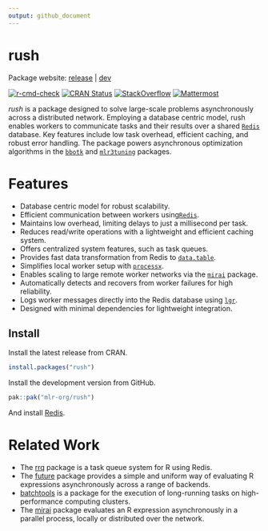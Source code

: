 ```yaml
---
output: github_document
---
```


<!-- README.md is generated from README.Rmd. Please edit that file -->

# rush

Package website: [release](https://rush.mlr-org.com/) | [dev](https://rush.mlr-org.com/dev/)

<!-- badges: start -->
[![r-cmd-check](https://github.com/mlr-org/rush/actions/workflows/r-cmd-check.yml/badge.svg)](https://github.com/mlr-org/rush/actions/workflows/r-cmd-check.yml)
[![CRAN Status](https://www.r-pkg.org/badges/version-ago/rush)](https://cran.r-project.org/package=rush)
[![StackOverflow](https://img.shields.io/badge/stackoverflow-mlr3-orange.svg)](https://stackoverflow.com/questions/tagged/mlr3)
[![Mattermost](https://img.shields.io/badge/chat-mattermost-orange.svg)](https://lmmisld-lmu-stats-slds.srv.mwn.de/mlr_invite/)
<!-- badges: end -->

*rush* is a package designed to solve large-scale problems asynchronously across a distributed network.
Employing a database centric model, rush enables workers to communicate tasks and their results over a shared [`Redis`](https://redis.io/) database.
Key features include low task overhead, efficient caching, and robust error handling.
The package powers asynchronous optimization algorithms in the [`bbotk`](https://CRAN.R-project.org/package=bbotk) and [`mlr3tuning`](https://CRAN.R-project.org/package=paradox) packages.

# Features

* Database centric model for robust scalability.
* Efficient communication between workers using[`Redis`](https://redis.io/).
* Maintains low overhead, limiting delays to just a millisecond per task.
* Reduces read/write operations with a lightweight and efficient caching system.
* Offers centralized system features, such as task queues.
* Provides fast data transformation from Redis to [`data.table`](https://CRAN.R-project.org/package=data.table).
* Simplifies local worker setup with [`processx`](https://CRAN.R-project.org/package=processx).
* Enables scaling to large remote worker networks via the [`mirai`](https://CRAN.R-project.org/package=mirai) package.
* Automatically detects and recovers from worker failures for high reliability.
* Logs worker messages directly into the Redis database using [`lgr`](https://CRAN.R-project.org/package=lgr).
* Designed with minimal dependencies for lightweight integration.

## Install

Install the latest release from CRAN.

```r
install.packages("rush")
```

Install the development version from GitHub.

```r
pak::pak("mlr-org/rush")
```

And install [Redis](https://redis.io/docs/latest/operate/oss_and_stack/install/install-stack/).

# Related Work

* The [rrq](https://github.com/mrc-ide/rrq) package is a task queue system for R using Redis.
* The [future](https://CRAN.R-project.org/package=future) package provides a simple and uniform way of evaluating R expressions asynchronously across a range of backends.
* [batchtools](https://CRAN.R-project.org/package=batchtools) is a package for the execution of long-running tasks on high-performance computing clusters.
* The [mirai](https://CRAN.R-project.org/package=mirai) package evaluates an R expression asynchronously in a parallel process, locally or distributed over the network.
